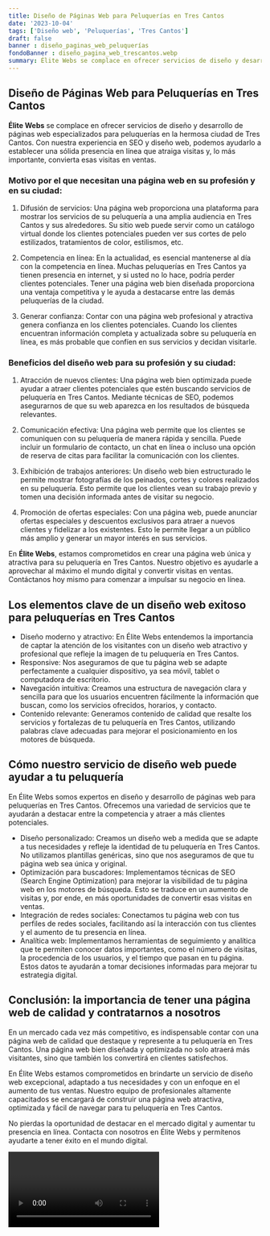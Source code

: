 ```yaml
---
title: Diseño de Páginas Web para Peluquerías en Tres Cantos
date: '2023-10-04'
tags: ['Diseño web', 'Peluquerías', 'Tres Cantos']
draft: false
banner : diseño_paginas_web_peluquerías
fondoBanner : diseño_pagina_web_trescantos.webp
summary: Élite Webs se complace en ofrecer servicios de diseño y desarrollo de páginas web especializados para peluquerías en la hermosa ciudad de Tres Cantos. Con nuestra experiencia en SEO y diseño web, podemos ayudarlo a establecer una sólida presencia en línea que atraiga visitas y, lo más importante, convierta esas visitas en ventas.
---
```


## Diseño de Páginas Web para Peluquerías en Tres Cantos

**Élite Webs** se complace en ofrecer servicios de diseño y desarrollo de páginas web especializados para peluquerías en la hermosa ciudad de Tres Cantos. Con nuestra experiencia en SEO y diseño web, podemos ayudarlo a establecer una sólida presencia en línea que atraiga visitas y, lo más importante, convierta esas visitas en ventas.

### Motivo por el que necesitan una página web en su profesión y en su ciudad:

1. Difusión de servicios: Una página web proporciona una plataforma para mostrar los servicios de su peluquería a una amplia audiencia en Tres Cantos y sus alrededores. Su sitio web puede servir como un catálogo virtual donde los clientes potenciales pueden ver sus cortes de pelo estilizados, tratamientos de color, estilismos, etc.

2. Competencia en línea: En la actualidad, es esencial mantenerse al día con la competencia en línea. Muchas peluquerías en Tres Cantos ya tienen presencia en internet, y si usted no lo hace, podría perder clientes potenciales. Tener una página web bien diseñada proporciona una ventaja competitiva y le ayuda a destacarse entre las demás peluquerías de la ciudad.

3. Generar confianza: Contar con una página web profesional y atractiva genera confianza en los clientes potenciales. Cuando los clientes encuentran información completa y actualizada sobre su peluquería en línea, es más probable que confíen en sus servicios y decidan visitarle.

### Beneficios del diseño web para su profesión y su ciudad:

1. Atracción de nuevos clientes: Una página web bien optimizada puede ayudar a atraer clientes potenciales que estén buscando servicios de peluquería en Tres Cantos. Mediante técnicas de SEO, podemos asegurarnos de que su web aparezca en los resultados de búsqueda relevantes.

2. Comunicación efectiva: Una página web permite que los clientes se comuniquen con su peluquería de manera rápida y sencilla. Puede incluir un formulario de contacto, un chat en línea o incluso una opción de reserva de citas para facilitar la comunicación con los clientes.

3. Exhibición de trabajos anteriores: Un diseño web bien estructurado le permite mostrar fotografías de los peinados, cortes y colores realizados en su peluquería. Esto permite que los clientes vean su trabajo previo y tomen una decisión informada antes de visitar su negocio.

4. Promoción de ofertas especiales: Con una página web, puede anunciar ofertas especiales y descuentos exclusivos para atraer a nuevos clientes y fidelizar a los existentes. Esto le permite llegar a un público más amplio y generar un mayor interés en sus servicios.

En **Élite Webs**, estamos comprometidos en crear una página web única y atractiva para su peluquería en Tres Cantos. Nuestro objetivo es ayudarle a aprovechar al máximo el mundo digital y convertir visitas en ventas. Contáctanos hoy mismo para comenzar a impulsar su negocio en línea.

<GifSeo />

<Cta />

## Los elementos clave de un diseño web exitoso para peluquerías en Tres Cantos

- Diseño moderno y atractivo: En Élite Webs entendemos la importancia de captar la atención de los visitantes con un diseño web atractivo y profesional que refleje la imagen de tu peluquería en Tres Cantos.
- Responsive: Nos aseguramos de que tu página web se adapte perfectamente a cualquier dispositivo, ya sea móvil, tablet o computadora de escritorio.
- Navegación intuitiva: Creamos una estructura de navegación clara y sencilla para que los usuarios encuentren fácilmente la información que buscan, como los servicios ofrecidos, horarios, y contacto.
- Contenido relevante: Generamos contenido de calidad que resalte los servicios y fortalezas de tu peluquería en Tres Cantos, utilizando palabras clave adecuadas para mejorar el posicionamiento en los motores de búsqueda.

## Cómo nuestro servicio de diseño web puede ayudar a tu peluquería

En Élite Webs somos expertos en diseño y desarrollo de páginas web para peluquerías en Tres Cantos. Ofrecemos una variedad de servicios que te ayudarán a destacar entre la competencia y atraer a más clientes potenciales.

- Diseño personalizado: Creamos un diseño web a medida que se adapte a tus necesidades y refleje la identidad de tu peluquería en Tres Cantos. No utilizamos plantillas genéricas, sino que nos aseguramos de que tu página web sea única y original.
- Optimización para buscadores: Implementamos técnicas de SEO (Search Engine Optimization) para mejorar la visibilidad de tu página web en los motores de búsqueda. Esto se traduce en un aumento de visitas y, por ende, en más oportunidades de convertir esas visitas en ventas.
- Integración de redes sociales: Conectamos tu página web con tus perfiles de redes sociales, facilitando así la interacción con tus clientes y el aumento de tu presencia en línea.
- Analítica web: Implementamos herramientas de seguimiento y analítica que te permiten conocer datos importantes, como el número de visitas, la procedencia de los usuarios, y el tiempo que pasan en tu página. Estos datos te ayudarán a tomar decisiones informadas para mejorar tu estrategia digital.

## Conclusión: la importancia de tener una página web de calidad y contratarnos a nosotros

En un mercado cada vez más competitivo, es indispensable contar con una página web de calidad que destaque y represente a tu peluquería en Tres Cantos. Una página web bien diseñada y optimizada no solo atraerá más visitantes, sino que también los convertirá en clientes satisfechos.

En Élite Webs estamos comprometidos en brindarte un servicio de diseño web excepcional, adaptado a tus necesidades y con un enfoque en el aumento de tus ventas. Nuestro equipo de profesionales altamente capacitados se encargará de construir una página web atractiva, optimizada y fácil de navegar para tu peluquería en Tres Cantos.

No pierdas la oportunidad de destacar en el mercado digital y aumentar tu presencia en línea. Contacta con nosotros en Élite Webs y permítenos ayudarte a tener éxito en el mundo digital.

<Video />

<CtaBot job='Peluquerías' city='Tres Cantos'/>

<Gmaps query='Tres Cantos+españa+maps' />